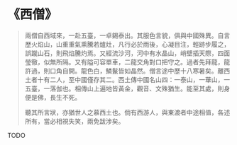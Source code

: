 # 《西僧》

> 兩僧自西域來，一赴五臺，一卓錫泰出。其服色言貌，俱與中國殊異。自言歷火焰山，山重重氣熏騰若爐灶，凡行必於雨後，心凝目注，輕跡步履之，誤蹴山石，則飛焰騰灼焉。又經流沙河，河中有水晶山，峭壁插天際，四面瑩徹，似無所隔。又有隘可容單車，二龍交角對口把守之。過者先拜龍，龍許過，則口角自開。龍色白，鱗鬣皆如晶然。僧言途中歷十八寒暑矣。離西土者十有二人，至中國僅存其二。西土傳中國名山四：一泰山，一華山，一五臺，一落伽也。相傳山上遍地皆黃金，觀音、文殊猶生。能至其處，則身便是佛，長生不死。
>
> 聽其所言狀，亦猶世人之慕西土也。倘有西游人，與東渡者中途相值，各述所有，當必相視失笑，兩免跋涉矣。

TODO
